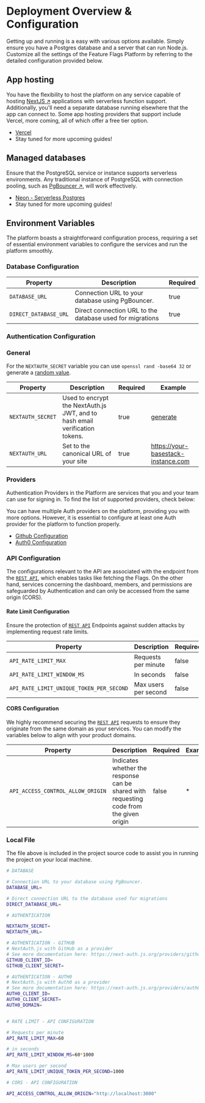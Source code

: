 
# Deployment Overview & Configuration

Getting up and running is a easy with various options available. Simply ensure you have a Postgres database and a server that can run Node.js. Customize all the settings of the Feature Flags Platform by referring to the detailed configuration provided below.

## App hosting

You have the flexibility to host the platform on any service capable of hosting [NextJS ↗](https://nextjs.org/) applications with serverless function support. Additionally, you'll need a separate database running elsewhere that the app can connect to. Some app hosting providers that support include Vercel, more coming, all of which offer a free tier option.

- [Vercel](/feature-flags/deployment/deploy-vercel)
- Stay tuned for more upcoming guides!

## Managed databases

Ensure that the PostgreSQL service or instance supports serverless environments. Any traditional instance of PostgreSQL with connection pooling, such as [PgBouncer ↗](https://www.pgbouncer.org/), will work effectively.

- [Neon - Serverless Postgres](/feature-flags/guides/database/neon)
- Stay tuned for more upcoming guides!

## Environment Variables

The platform boasts a straightforward configuration process, requiring a set of essential environment variables to configure the services and run the platform smoothly.

### Database Configuration

| Property              | Description                                               | Required |
| --------------------- | --------------------------------------------------------- | -------- |
| `DATABASE_URL`        | Connection URL to your database using PgBouncer.          | true     |
| `DIRECT_DATABASE_URL` | Direct connection URL to the database used for migrations | true     |

### Authentication Configuration

### General

For the `NEXTAUTH_SECRET` variable you can use `openssl rand -base64 32` or generate a [random value](https://generate-secret.vercel.app/32).

| Property          | Description                                                                 | Required | Example                                           |
| ----------------- | --------------------------------------------------------------------------- | -------- | ------------------------------------------------- |
| `NEXTAUTH_SECRET` | Used to encrypt the NextAuth.js JWT, and to hash email verification tokens. | true     | [generate](https://generate-secret.vercel.app/32) |
| `NEXTAUTH_URL`    | Set to the canonical URL of your site                                       | true     | https://your-basestack-instance.com               |

### Providers

Authentication Providers in the Platform are services that you and your team can use for signing in. To find the list of supported providers, check below:

<Callout type="info" emoji="ℹ️">
  You can have multiple Auth providers on the platform, providing you with more
  options. However, it is essential to configure at least one Auth provider for
  the platform to function properly.
</Callout>

- [Github Configuration](/feature-flags/guides/authentication/github-config)
- [Auth0 Configuration](/feature-flags/guides/authentication/auth0-config)

### API Configuration

The configurations relevant to the API are associated with the endpoint from the [`REST API`](/feature-flags/sdks/rest-api), which enables tasks like fetching the Flags. On the other hand, services concerning the dashboard, members, and permissions are safeguarded by Authentication and can only be accessed from the same origin (CORS).

#### Rate Limit Configuration

Ensure the protection of [`REST API`](/feature-flags/sdks/rest-api) Endpoints against sudden attacks by implementing request rate limits.

| Property                                 | Description          | Required | Example  |
| ---------------------------------------- | -------------------- | -------- | -------- |
| `API_RATE_LIMIT_MAX`                     | Requests per minute  | false    | 60       |
| `API_RATE_LIMIT_WINDOW_MS`               | In seconds           | false    | 60\*1000 |
| `API_RATE_LIMIT_UNIQUE_TOKEN_PER_SECOND` | Max users per second | false    | 1000     |

#### CORS Configuration

We highly recommend securing the [`REST API`](/feature-flags/sdks/rest-api) requests to ensure they originate from the same domain as your services. You can modify the variables below to align with your product domains.

| Property                          | Description                                                                             | Required | Example |
| --------------------------------- | --------------------------------------------------------------------------------------- | -------- | ------- |
| `API_ACCESS_CONTROL_ALLOW_ORIGIN` | Indicates whether the response can be shared with requesting code from the given origin | false    | \*      |

### Local File

The file above is included in the project source code to assist you in running the project on your local machine.

```bash copy showLineNumbers filename=".env"
# DATABASE

# Connection URL to your database using PgBouncer.
DATABASE_URL=

# Direct connection URL to the database used for migrations
DIRECT_DATABASE_URL=

# AUTHENTICATION

NEXTAUTH_SECRET=
NEXTAUTH_URL=

# AUTHENTICATION - GITHUB
# NextAuth.js with GitHub as a provider
# See more documentation here: https://next-auth.js.org/providers/github
GITHUB_CLIENT_ID=
GITHUB_CLIENT_SECRET=

# AUTHENTICATION - AUTH0
# NextAuth.js with Auth0 as a provider
# See more documentation here: https://next-auth.js.org/providers/auth0
AUTH0_CLIENT_ID=
AUTH0_CLIENT_SECRET=
AUTH0_DOMAIN=


# RATE LIMIT - API CONFIGURATION

# Requests per minute
API_RATE_LIMIT_MAX=60

# in seconds
API_RATE_LIMIT_WINDOW_MS=60*1000

# Max users per second
API_RATE_LIMIT_UNIQUE_TOKEN_PER_SECOND=1000

# CORS - API CONFIGURATION

API_ACCESS_CONTROL_ALLOW_ORIGIN="http://localhost:3000"
```

